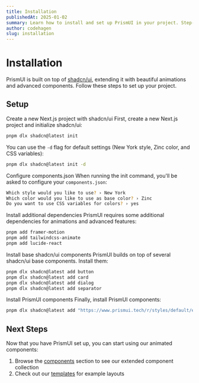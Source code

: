 ```yaml
---
title: Installation
publishedAt: 2025-01-02
summary: Learn how to install and set up PrismUI in your project. Step-by-step guide for integrating PrismUI components with shadcn/ui, including CLI setup and component installation.
author: codehagen
slug: installation
---
```


# Installation

PrismUI is built on top of [shadcn/ui](https://ui.shadcn.com), extending it with beautiful animations and advanced components. Follow these steps to set up your project.

## Setup

<Steps>
  <Step>Create a new Next.js project with shadcn/ui</Step>
  First, create a new Next.js project and initialize shadcn/ui:

  ```bash
  pnpm dlx shadcn@latest init
  ```

  You can use the `-d` flag for default settings (New York style, Zinc color, and CSS variables):

  ```bash
  pnpm dlx shadcn@latest init -d
  ```

  <Step>Configure components.json</Step>
  When running the init command, you'll be asked to configure your `components.json`:

  ```bash
  Which style would you like to use? › New York
  Which color would you like to use as base color? › Zinc
  Do you want to use CSS variables for colors? › yes
  ```

  <Step>Install additional dependencies</Step>
  PrismUI requires some additional dependencies for animations and advanced features:

  ```bash
  pnpm add framer-motion
  pnpm add tailwindcss-animate
  pnpm add lucide-react
  ```

  <Step>Install base shadcn/ui components</Step>
  PrismUI builds on top of several shadcn/ui base components. Install them:

  ```bash
  pnpm dlx shadcn@latest add button
  pnpm dlx shadcn@latest add card
  pnpm dlx shadcn@latest add dialog
  pnpm dlx shadcn@latest add separator
  ```

  <Step>Install PrismUI components</Step>
  Finally, install PrismUI components:

  ```bash
  pnpm dlx shadcn@latest add "https://www.prismui.tech/r/styles/default/expandable-card.json"
  ```

</Steps>

## Next Steps

Now that you have PrismUI set up, you can start using our animated components:

1. Browse the [components](/docs/components/expandable-card) section to see our extended component collection
2. Check out our [templates](/docs/components/hero) for example layouts
